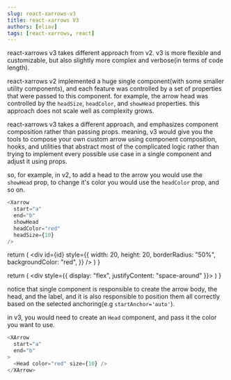 ```yaml
---
slug: react-xarrows-v3
title: react-xarrows V3
authors: [eliav]
tags: [react-xarrows, react]
---
```


react-xarrows v3 takes different approach from v2. v3 is more flexible and customizable, but also slightly more complex and verbose(in terms of code length).

react-xarrows v2 implemented a huge single component(with some smaller utility components), and each feature was
controlled by a set of properties that were passed to this component. for example, the arrow head was controlled by the
`headSize`, `headColor`, and `showHead` properties.
this approach does not scale well as complexity grows.

react-xarrows v3 takes a different approach, and emphasizes component composition rather than passing props. meaning,
v3 would give you the tools to compose your own custom arrow using component composition, hooks, and utilities that abstract most of the complicated logic rather than trying to implement every possible use case in a single component and adjust it using props.

so, for example, in v2, to add a head to the arrow you would use the `showHead` prop, to change it's color you would use the `headColor` prop, and so on.
```js
<Xarrow
  start="a"
  end="b"
  showHead
  headColor="red"
  headSize={10}
/>
```


  return (
    <div
      id={id}
      style={{
        width: 20,
        height: 20,
        borderRadius: "50%",
        backgroundColor: "red",
      }}
    />
  )
}

  return (
    <div style={{ display: "flex", justifyContent: "space-around" }}>
      <XarrowV2
        start="a"
        end="b"
        showHead
        headColor="red"
        headSize={10}
      />
      <Circle id="a" />
      <Circle id="b" />
    </div>
  )
}

<V2Example/>

notice that single component is responsible to create the arrow body, the head, and the label, and it is also responsible to position them all correctly based on the selected anchoring(e.g `startAnchor='auto'`).


in v3, you would need to create an `Head` component, and pass it the color you want to use.
```js
<XArrow
  start="a"
  end="b"
>
  <Head color="red" size={10} />
</XArrow>
```